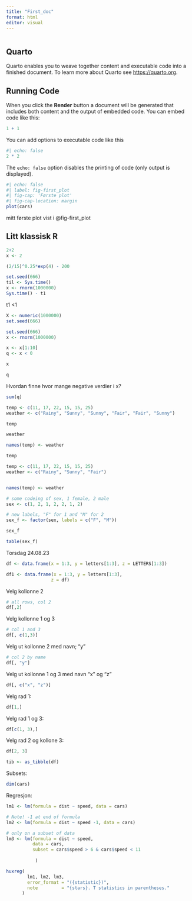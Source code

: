 ```yaml
---
title: "First_doc"
format: html
editor: visual
---
```


```r

```

## Quarto

Quarto enables you to weave together content and executable code into a finished document.
To learn more about Quarto see <https://quarto.org>.

## Running Code

When you click the **Render** button a document will be generated that includes both content and the output of embedded code.
You can embed code like this:

```r
1 + 1
```

You can add options to executable code like this

```r
#| echo: false
2 * 2
```

The `echo: false` option disables the printing of code (only output is displayed).

```r
#| echo: false
#| label: fig-first_plot
#| fig-cap: 'Første plot'
#| fig-cap-location: margin
plot(cars)
```

mitt første plot vist i @fig-first_plot

## Litt klassisk R

```r
2+2
x <- 2
```

```r
(2/15)^0.25*exp(4) - 200

```

```r
set.seed(666)
til <- Sys.time()
x <- rnorm(1000000)
Sys.time() - t1

```

t1 \<1

```r
X <- numeric(1000000)
set.seed(666)
```

```r
set.seed(666)
x <- rnorm(1000000)

```

```r
x <- x[1:10]
q <- x < 0
```

```r
x

```

```r
q
```

Hvordan finne hvor mange negative verdier i x?

```r
sum(q)
```

```r
temp <- c(11, 17, 22, 15, 15, 25)
weather <- c("Rainy", "Sunny", "Sunny", "Fair", "Fair", "Sunny") 
```

```r
temp
```

```r
weather
```

```r
names(temp) <- weather
```

```r
temp
```

```r
temp <- c(11, 17, 22, 15, 15, 25)
weather <- c("Rainy", "Sunny", "Fair") 
```

```r

```

```r
names(temp) <- weather
```

```r
# some codeing of sex, 1 female, 2 male
sex <- c(1, 2, 1, 2, 2, 1, 2)
```

```r
# new labels, "F" for 1 and "M" for 2
sex_f <- factor(sex, labels = c("F", "M"))
```

```r
sex_f
```

```r
table(sex_f)
```

Torsdag 24.08.23

```r
df <- data.frame(x = 1:3, y = letters[1:3], z = LETTERS[1:3])
```

```r
df1 <- data.frame(x = 1:3, y = letters[1:3], 
                 z = df)
```

Velg kollonne 2

```r
# all rows, col 2
df[,2]
```

Velg kollonne 1 og 3

```r
# col 1 and 3
df[, c(1,3)]
```

Velg ut kollonne 2 med navn; "y"

```r
# col 2 by name
df[, "y"]
```

Velg ut kollonne 1 og 3 med navn "x" og "z"

```r
df[, c("x", "z")]
```

Velg rad 1:

```r

df[1,]
```

Velg rad 1 og 3:

```r

df[c(1, 3),]
```

Velg rad 2 og kollone 3:

```r
df[2, 3]
```

```r
tib <- as_tibble(df)
```

Subsets:

```r
dim(cars)
```

Regresjon:

```r
lm1 <- lm(formula = dist ~ speed, data = cars)
```

```r
# Note! -1 at end of formula
lm2 <- lm(formula = dist ~ speed -1, data = cars)

```

```r
# only on a subset of data
lm3 <- lm(formula = dist ~ speed, 
          data = cars, 
          subset = cars$speed > 6 & cars$speed < 11
         
           )
```

```r
huxreg(
        lm1, lm2, lm3,
        error_format = "({statistic})", 
        note         = "{stars}. T statistics in parentheses."
      )
```
